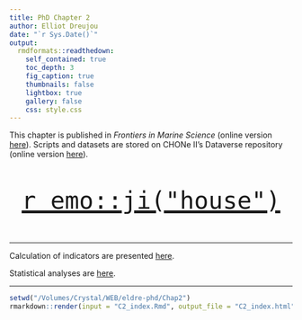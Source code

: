```yaml
---
title: PhD Chapter 2
author: Elliot Dreujou
date: "`r Sys.Date()`"
output:
  rmdformats::readthedown:
    self_contained: true
    toc_depth: 3
    fig_caption: true
    thumbnails: false
    lightbox: true
    gallery: false
    css: style.css
---
```


This chapter is published in *Frontiers in Marine Science* (online version [here](https://www.frontiersin.org/articles/10.3389/fmars.2021.637546)). Scripts and datasets are stored on CHONe II's Dataverse repository (online version [here](https://doi.org/10.5683/SP2/WDDDMI)).

<center> <p style="font-size:50px">
[`r emo::ji("house")`](https://eldre.github.io/eldre-phd/)
</p> </center>

-----


Calculation of indicators are presented [here](https://eldre.github.io/eldre-phd/Chap2/C2_analyses_A.html).

Statistical analyses are [here](https://eldre.github.io/eldre-phd/Chap2/C2_analyses_B.html).

-----


```r
setwd("/Volumes/Crystal/WEB/eldre-phd/Chap2")
rmarkdown::render(input = "C2_index.Rmd", output_file = "C2_index.html")
```
